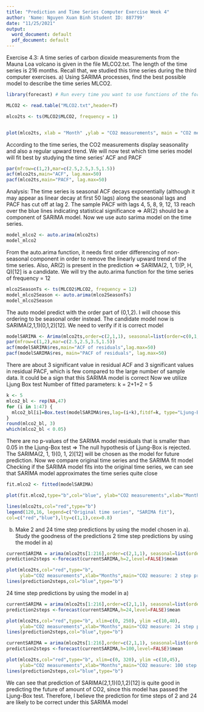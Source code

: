 ---
title: "Prediction and Time Series Computer Exercise Week 4"
author: 'Name: Nguyen Xuan Binh Student ID: 887799'
date: "11/25/2021"
output:
  word_document: default
  pdf_document: default
---

Exercise 4.3: 
A time series of carbon dioxide measurements from the Mauna Loa volcano is given in
the file MLCO2.txt. The length of the time series is 216 months. Recall that, we studied
this time series during the third computer exercises.
a) Using SARIMA processes, find the best possible model to describe the time series
MLCO2.

```{r}
library(forecast) # Run every time you want to use functions of the forecast package

MLCO2 <- read.table("MLCO2.txt",header=T)

mlco2ts <- ts(MLCO2$MLCO2, frequency = 1)


plot(mlco2ts, xlab = "Month" ,ylab = "CO2 measurements", main = "CO2 measurements from Mauna Loa volcano")

```
According to the time series, the CO2 measurements display seasonality and also a regular upward trend. We will now test which time series model will fit best by studying the time series' ACF and PACF
```{r}
par(mfrow=c(1,2),mar=c(2.5,2.5,3.5,1.5))
acf(mlco2ts,main="ACF", lag.max=50) 
pacf(mlco2ts,main="PACF", lag.max=50) 
```
Analysis: The time series is seasonal 
ACF decays exponentially (although it may appear as linear decay at first 50 lags) along the seasonal lags and PACF has cut off at lag 2. The sample PACF with lags 4, 5, 8, 9, 12, 13 reach over the blue lines indicating
statistical significance => AR(2) should be a component of SARIMA model. Now we use auto sarima model on the time series. 

```{r}
model_mlco2 <- auto.arima(mlco2ts)
model_mlco2
```
From the auto.arima function, it needs first order differencing of non-seasonal component in order to remove the linearly upward trend of the time series. Also, AR(2) is present in the prediction
=> SARIMA(2, 1, 1)(P, H, Q)[12] is a candidate. We will try the auto.arima function for the time series of frequency = 12

```{r}
mlco2SeasonTs <- ts(MLCO2$MLCO2, frequency = 12)
model_mlco2Season <- auto.arima(mlco2SeasonTs)
model_mlco2Season
```
The auto model predict with the order part of (0,1,2). I will choose this ordering to be seasonal order instead.
The candidate model now is SARIMA(2,1,1)(0,1,2)[12]. We need to verify if it is correct model
```{r}
modelSARIMA <- Arima(mlco2ts,order=c(2,1,1), seasonal=list(order=c(0,1,2),periodc=12))
par(mfrow=c(1,2),mar=c(2.5,2.5,3.5,1.5))
acf(modelSARIMA$res,main="ACF of residuals",lag.max=50)
pacf(modelSARIMA$res, main="PACF of residuals", lag.max=50)
```
There are about 3 significant value in residual ACF and 3 significant values in residual PACF, which is few compared to the large number of sample data. It could be a sign that this SARIMA model is correct
Now we utilize Ljung Box test
Number of fitted parameters: k = 2+1+2 = 5
```{r}
k <- 5
mlco2_bl <- rep(NA,47)
for (i in 1:47) {
  mlco2_bl[i]=Box.test(modelSARIMA$res,lag=(i+k),fitdf=k, type="Ljung-Box")$p.value
}
round(mlco2_bl, 3)
which(mlco2_bl < 0.05)
```
There are no p-values of the SARIMA model residuals that is smaller than 0.05 in the Ljung-Box test
=> The null hypothesis of Ljung-Box is rejected. The SARIMA(2, 1, 1)(0, 1, 2)[12] will be chosen as the model for future prediction. Now we compare original time series and the SARIMA fit model
Checking if the SARIMA model fits into the original time series, we can see that SARIMA model approximates the time series quite close

```{r}
fit.mlco2 <- fitted(modelSARIMA)

plot(fit.mlco2,type="b",col="blue", ylab="CO2 measurements",xlab="Month", main="CO2 measurements from Mauna Loa volcano")

lines(mlco2ts,col="red",type="b")
legend(120,16, legend=c("Original time series", "SARIMA fit"),
col=c("red","blue"),lty=c(1,1),cex=0.8)

```
b) Make 2 and 24 time step predictions by using the model chosen in a). Study the
goodness of the predictions
2 time step predictions by using the model in a)
```{r}
currentSARIMA = arima(mlco2ts[1:216],order=c(2,1,1), seasonal=list(order=c(0,1,2),period=12) )
prediction2steps <-forecast(currentSARIMA,h=2,level=FALSE)$mean

plot(mlco2ts,col="red",type="b",
     ylab="CO2 measurements",xlab="Months",main="CO2 measure: 2 step prediction")
lines(prediction2steps,col="blue",type="b")

```

24 time step predictions by using the model in a)
```{r}
currentSARIMA = arima(mlco2ts[1:216],order=c(2,1,1), seasonal=list(order=c(0,1,2),period=12) )
prediction2steps <-forecast(currentSARIMA,h=24,level=FALSE)$mean

plot(mlco2ts,col="red",type="b", xlim=c(0, 250), ylim =c(10,40),
     ylab="CO2 measurements",xlab="Months",main="CO2 measure: 24 step prediction")
lines(prediction2steps,col="blue",type="b")

```

```{r}
currentSARIMA = arima(mlco2ts[1:216],order=c(2,1,1), seasonal=list(order=c(0,1,2),period=12) )
prediction2steps <-forecast(currentSARIMA,h=100,level=FALSE)$mean

plot(mlco2ts,col="red",type="b", xlim=c(0, 320), ylim =c(10,45),
     ylab="CO2 measurements",xlab="Months",main="CO2 measure: 100 step prediction")
lines(prediction2steps,col="blue",type="b")

```
We can see that prediction of SARIMA(2,1,1)(0,1,2)[12] is quite good in predicting the future of amount of CO2, since this model has passed the Ljung-Box test. Therefore, I believe the prediction for time steps of 2 and 24 are likely to be correct under this SARIMA model


